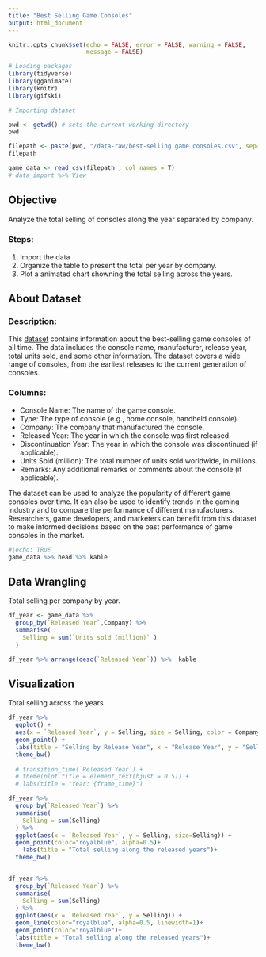 ```yaml
---
title: "Best Selling Game Consoles"
output: html_document
---
```


```r
knitr::opts_chunk$set(echo = FALSE, error = FALSE, warning = FALSE,
                      message = FALSE)
```

```r
# Loading packages
library(tidyverse)
library(gganimate)
library(knitr)
library(gifski)
```

```r
# Importing dataset

pwd <- getwd() # sets the current working directory
pwd

filepath <- paste(pwd, "/data-raw/best-selling game consoles.csv", sep="") # Make sure you fix this separator, it's a space by default
filepath

game_data <- read_csv(filepath , col_names = T)
# data_import %>% View

```

## Objective

Analyze the total selling of consoles along the year separated by company.

### Steps:

1) Import the data
2) Organize the table to present the total per year by company.
3) Plot a animated chart showning the total selling across the years.

## About Dataset

### Description:

This [dataset](https://www.kaggle.com/datasets/tayyarhussain/best-selling-game-consoles-of-all-time?select=best-selling+game+consoles.csv) contains information about the best-selling game consoles of all time. The data includes the console name, manufacturer, release year, total units sold, and some other information. The dataset covers a wide range of consoles, from the earliest releases to the current generation of consoles.

### Columns:

- Console Name: The name of the game console.
- Type: The type of console (e.g., home console, handheld console).
- Company: The company that manufactured the console.
- Released Year: The year in which the console was first released.
- Discontinuation Year: The year in which the console was discontinued (if applicable).
- Units Sold (million): The total number of units sold worldwide, in millions.
- Remarks: Any additional remarks or comments about the console (if applicable).

The dataset can be used to analyze the popularity of different game consoles over time. It can also be used to identify trends in the gaming industry and to compare the performance of different manufacturers. Researchers, game developers, and marketers can benefit from this dataset to make informed decisions based on the past performance of game consoles in the market.

```r
#|echo: TRUE
game_data %>% head %>% kable
```

## Data Wrangling

Total selling per company by year.

```r
df_year <- game_data %>% 
  group_by(`Released Year`,Company) %>% 
  summarise(
    Selling = sum(`Units sold (million)` ) 
  )

df_year %>% arrange(desc(`Released Year`)) %>%  kable
```


## Visualization

Total selling across the years

```r

df_year %>% 
  ggplot() +
  aes(x = `Released Year`, y = Selling, size = Selling, color = Company, alpha=0.3) +
  geom_point() +
  labs(title = "Selling by Release Year", x = "Release Year", y = "Selling (in millions)") +
  theme_bw()
  
  # transition_time(`Released Year`) +
  # theme(plot.title = element_text(hjust = 0.5)) +
  # labs(title = "Year: {frame_time}")
```


```r

df_year %>% 
  group_by(`Released Year`) %>% 
  summarise(
    Selling = sum(Selling)
  ) %>% 
  ggplot(aes(x = `Released Year`, y = Selling, size=Selling)) +
  geom_point(color="royalblue", alpha=0.5)+
    labs(title = "Total selling along the released years")+
  theme_bw()



```

```r
df_year %>% 
  group_by(`Released Year`) %>% 
  summarise(
    Selling = sum(Selling)
  ) %>% 
  ggplot(aes(x = `Released Year`, y = Selling)) +
  geom_line(color="royalblue", alpha=0.5, linewidth=1)+
  geom_point(color="royalblue")+
  labs(title = "Total selling along the released years")+
  theme_bw()
```


